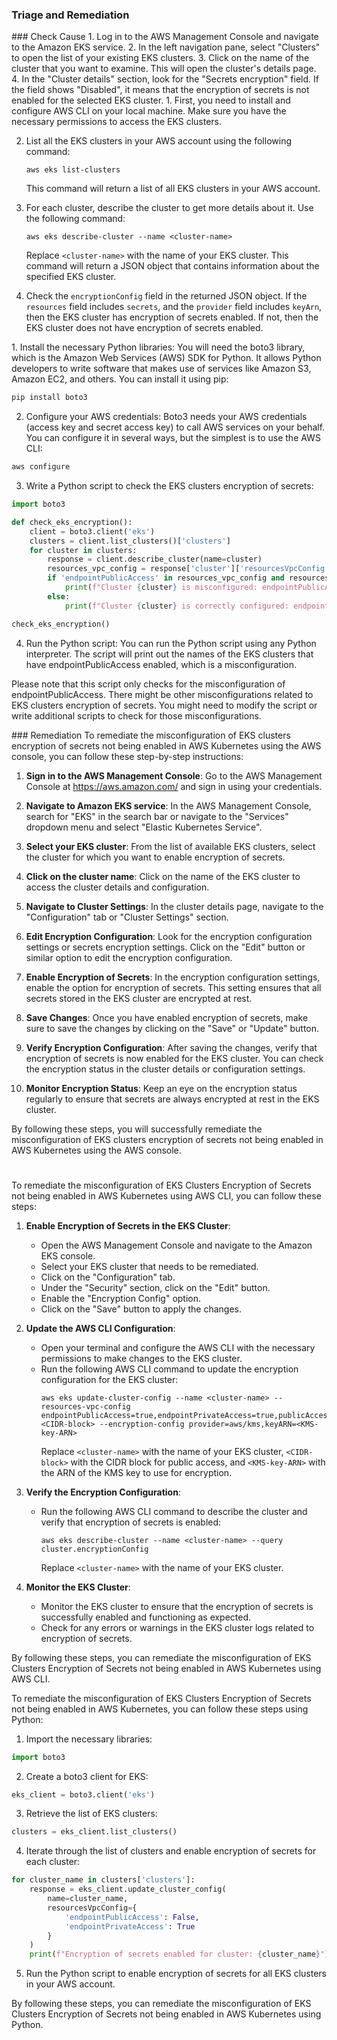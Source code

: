 
### Triage and Remediation
<Tabs>

<Tab title='Cause'>
### Check Cause
<AccordionGroup>
<Accordion title='Using Console' defaultOpen='true'>
1. Log in to the AWS Management Console and navigate to the Amazon EKS service.
2. In the left navigation pane, select "Clusters" to open the list of your existing EKS clusters.
3. Click on the name of the cluster that you want to examine. This will open the cluster's details page.
4. In the "Cluster details" section, look for the "Secrets encryption" field. If the field shows "Disabled", it means that the encryption of secrets is not enabled for the selected EKS cluster.
</Accordion>

<Accordion title='Using CLI'>
1. First, you need to install and configure AWS CLI on your local machine. Make sure you have the necessary permissions to access the EKS clusters.

2. List all the EKS clusters in your AWS account using the following command:
   ```
   aws eks list-clusters
   ```
   This command will return a list of all EKS clusters in your AWS account.

3. For each cluster, describe the cluster to get more details about it. Use the following command:
   ```
   aws eks describe-cluster --name <cluster-name>
   ```
   Replace `<cluster-name>` with the name of your EKS cluster. This command will return a JSON object that contains information about the specified EKS cluster.

4. Check the `encryptionConfig` field in the returned JSON object. If the `resources` field includes `secrets`, and the `provider` field includes `keyArn`, then the EKS cluster has encryption of secrets enabled. If not, then the EKS cluster does not have encryption of secrets enabled.
</Accordion>

<Accordion title='Using Python'>
1. Install the necessary Python libraries: You will need the boto3 library, which is the Amazon Web Services (AWS) SDK for Python. It allows Python developers to write software that makes use of services like Amazon S3, Amazon EC2, and others. You can install it using pip:

```python
pip install boto3
```

2. Configure your AWS credentials: Boto3 needs your AWS credentials (access key and secret access key) to call AWS services on your behalf. You can configure it in several ways, but the simplest is to use the AWS CLI:

```bash
aws configure
```

3. Write a Python script to check the EKS clusters encryption of secrets:

```python
import boto3

def check_eks_encryption():
    client = boto3.client('eks')
    clusters = client.list_clusters()['clusters']
    for cluster in clusters:
        response = client.describe_cluster(name=cluster)
        resources_vpc_config = response['cluster']['resourcesVpcConfig']
        if 'endpointPublicAccess' in resources_vpc_config and resources_vpc_config['endpointPublicAccess']:
            print(f"Cluster {cluster} is misconfigured: endpointPublicAccess is enabled.")
        else:
            print(f"Cluster {cluster} is correctly configured: endpointPublicAccess is disabled.")

check_eks_encryption()
```

4. Run the Python script: You can run the Python script using any Python interpreter. The script will print out the names of the EKS clusters that have endpointPublicAccess enabled, which is a misconfiguration.

Please note that this script only checks for the misconfiguration of endpointPublicAccess. There might be other misconfigurations related to EKS clusters encryption of secrets. You might need to modify the script or write additional scripts to check for those misconfigurations.
</Accordion>

</AccordionGroup>
</Tab>
<Tab title='Remediation'>
### Remediation

<AccordionGroup>
<Accordion title='Using Console' defaultOpen='true'>
To remediate the misconfiguration of EKS clusters encryption of secrets not being enabled in AWS Kubernetes using the AWS console, you can follow these step-by-step instructions:

1. **Sign in to the AWS Management Console**: Go to the AWS Management Console at https://aws.amazon.com/ and sign in using your credentials.

2. **Navigate to Amazon EKS service**: In the AWS Management Console, search for "EKS" in the search bar or navigate to the "Services" dropdown menu and select "Elastic Kubernetes Service".

3. **Select your EKS cluster**: From the list of available EKS clusters, select the cluster for which you want to enable encryption of secrets.

4. **Click on the cluster name**: Click on the name of the EKS cluster to access the cluster details and configuration.

5. **Navigate to Cluster Settings**: In the cluster details page, navigate to the "Configuration" tab or "Cluster Settings" section.

6. **Edit Encryption Configuration**: Look for the encryption configuration settings or secrets encryption settings. Click on the "Edit" button or similar option to edit the encryption configuration.

7. **Enable Encryption of Secrets**: In the encryption configuration settings, enable the option for encryption of secrets. This setting ensures that all secrets stored in the EKS cluster are encrypted at rest.

8. **Save Changes**: Once you have enabled encryption of secrets, make sure to save the changes by clicking on the "Save" or "Update" button.

9. **Verify Encryption Configuration**: After saving the changes, verify that encryption of secrets is now enabled for the EKS cluster. You can check the encryption status in the cluster details or configuration settings.

10. **Monitor Encryption Status**: Keep an eye on the encryption status regularly to ensure that secrets are always encrypted at rest in the EKS cluster.

By following these steps, you will successfully remediate the misconfiguration of EKS clusters encryption of secrets not being enabled in AWS Kubernetes using the AWS console.

#
</Accordion>

<Accordion title='Using CLI'>
To remediate the misconfiguration of EKS Clusters Encryption of Secrets not being enabled in AWS Kubernetes using AWS CLI, you can follow these steps:

1. **Enable Encryption of Secrets in the EKS Cluster**:
   - Open the AWS Management Console and navigate to the Amazon EKS console.
   - Select your EKS cluster that needs to be remediated.
   - Click on the "Configuration" tab.
   - Under the "Security" section, click on the "Edit" button.
   - Enable the "Encryption Config" option.
   - Click on the "Save" button to apply the changes.

2. **Update the AWS CLI Configuration**:
   - Open your terminal and configure the AWS CLI with the necessary permissions to make changes to the EKS cluster.
   - Run the following AWS CLI command to update the encryption configuration for the EKS cluster:
     ```
     aws eks update-cluster-config --name <cluster-name> --resources-vpc-config endpointPublicAccess=true,endpointPrivateAccess=true,publicAccessCidrs=<CIDR-block> --encryption-config provider=aws/kms,keyARN=<KMS-key-ARN>
     ```
     Replace `<cluster-name>` with the name of your EKS cluster, `<CIDR-block>` with the CIDR block for public access, and `<KMS-key-ARN>` with the ARN of the KMS key to use for encryption.

3. **Verify the Encryption Configuration**:
   - Run the following AWS CLI command to describe the cluster and verify that encryption of secrets is enabled:
     ```
     aws eks describe-cluster --name <cluster-name> --query cluster.encryptionConfig
     ```
     Replace `<cluster-name>` with the name of your EKS cluster.

4. **Monitor the EKS Cluster**:
   - Monitor the EKS cluster to ensure that the encryption of secrets is successfully enabled and functioning as expected.
   - Check for any errors or warnings in the EKS cluster logs related to encryption of secrets.

By following these steps, you can remediate the misconfiguration of EKS Clusters Encryption of Secrets not being enabled in AWS Kubernetes using AWS CLI.
</Accordion>

<Accordion title='Using Python'>
To remediate the misconfiguration of EKS Clusters Encryption of Secrets not being enabled in AWS Kubernetes, you can follow these steps using Python:

1. Import the necessary libraries:
```python
import boto3
```

2. Create a boto3 client for EKS:
```python
eks_client = boto3.client('eks')
```

3. Retrieve the list of EKS clusters:
```python
clusters = eks_client.list_clusters()
```

4. Iterate through the list of clusters and enable encryption of secrets for each cluster:
```python
for cluster_name in clusters['clusters']:
    response = eks_client.update_cluster_config(
        name=cluster_name,
        resourcesVpcConfig={
            'endpointPublicAccess': False,
            'endpointPrivateAccess': True
        }
    )
    print(f"Encryption of secrets enabled for cluster: {cluster_name}")
```

5. Run the Python script to enable encryption of secrets for all EKS clusters in your AWS account.

By following these steps, you can remediate the misconfiguration of EKS Clusters Encryption of Secrets not being enabled in AWS Kubernetes using Python.
</Accordion>

</AccordionGroup>
</Tab>
</Tabs>
